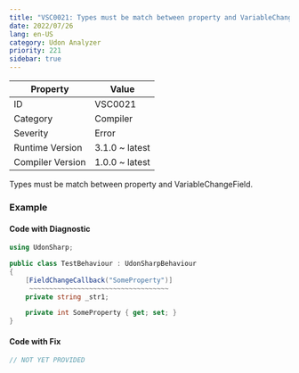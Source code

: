 ```yaml
---
title: "VSC0021: Types must be match between property and VariableChangeField"
date: 2022/07/26
lang: en-US
category: Udon Analyzer
priority: 221
sidebar: true
---
```


| Property         | Value          |
| ---------------- | -------------- |
| ID               | VSC0021        |
| Category         | Compiler       |
| Severity         | Error          |
| Runtime Version  | 3.1.0 ~ latest |
| Compiler Version | 1.0.0 ~ latest |

Types must be match between property and VariableChangeField\.

### Example

#### Code with Diagnostic

```csharp
using UdonSharp;

public class TestBehaviour : UdonSharpBehaviour
{
    [FieldChangeCallback("SomeProperty")]
     ~~~~~~~~~~~~~~~~~~~~~~~~~~~~~~~~~~~
    private string _str1;

    private int SomeProperty { get; set; }
}
```

#### Code with Fix

```csharp
// NOT YET PROVIDED
```
